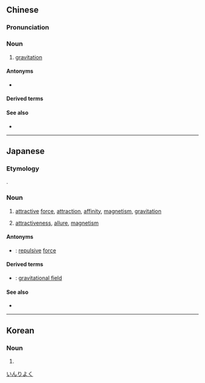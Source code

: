 ==Chinese==
{{zh-forms}}

===Pronunciation===
{{zh-pron
|m=yǐnlì
|c=jan5 lik6
|h=pfs=yín-li̍t
|mn=qz:ín-lia̍k/tw,xm,zz:ín-le̍k/tw,xm,zz:ín-la̍t
|cat=n
}}

===Noun===
{{zh-noun}}

# {{lb|zh|physics}} [[gravitation]]

====Antonyms====
* {{zh-l|斥力}}

====Derived terms====
{{zh-der|引力相互作用}}

====See also====
* {{zh-l|重力}}

----

==Japanese==
{{ja-kanjitab|いん|りょく|yomi=on}}

===Etymology===
{{cal|ja|nl|aantrekkingskracht|t=attraction force}}.

===Noun===
{{ja-noun|いんりょく}}

# [[attractive]] [[force]], [[attraction]], [[affinity]], [[magnetism]], [[gravitation]]
# {{qualifier|metaphoric}} [[attractiveness]], [[allure]], [[magnetism]]

====Antonyms====
* {{ja-r|斥力|せきりょく}}: [[repulsive]] [[force]]

====Derived terms====
* {{ja-r|引力圏|いんりょくけん}}: [[gravitational field]]

====See also====
* {{pedialite|lang=ja}}

[[Category:ja:Physics|いんりよく]]

----

==Korean==
{{ko-hanjatab}}

===Noun===
{{ko-noun|hj|hangeul=인력}}
# {{hanja form of|인력|[[gravitation]]}}